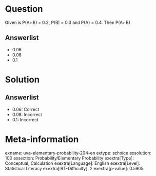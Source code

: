 Question
========

Given is P(A∩B) = 0.2, P(B) = 0.3 and P(A) = 0.4. Then P(A∩B)

Answerlist
----------

* 0.06
* 0.08
* 0.1

Solution
========

Answerlist
----------

* 0.06: Correct
* 0.08: Incorrect
* 0.1: Incorrect

Meta-information
================
exname: uva-elementary-probability-204-en
extype: schoice
exsolution: 100
exsection: Probability/Elementary Probability
exextra[Type]: Conceptual, Calculation
exextra[Language]: English
exextra[Level]: Statistical Literacy
exextra[IRT-Difficulty]: 2
exextra[p-value]: 0.5905
